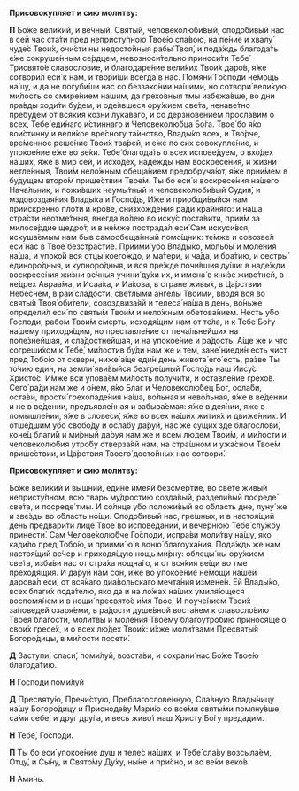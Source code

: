 **Присовокупляет и сию молитву:**

**П** Бо́же вели́кий, и ве́чный, Святы́й, человеколюби́вый, сподо́бивый нас в сей час ста́ти пред непристу́пною Твое́ю сла́вою, на пе́ние и хвалу́ чуде́с Твои́х, очи́сти ны недосто́йныя рабы́ Твоя́, и пода́ждь благода́ть е́же сокруше́нным се́рдцем, невозноси́тельно приноси́ти Тебе́ Трисвято́е славосло́вие, и благодаре́ние вели́ких Твои́х даро́в, я́же сотвори́л еси́ к нам, и твори́ши всегда́ в нас. Помяни́ Го́споди не́мощь на́шу, и да не погуби́ши нас со беззако́нии на́шими, но сотвори́ вели́кую ми́лость со смире́нием на́шим, да грехо́вныя тмы избежа́вше, во дни пра́вды ходи́ти бу́дем, и оде́явшеся ору́жием све́та, ненаве́тно пребу́дем от вся́кия ко́зни лука́ваго, и со дерзнове́нием просла́вим о всех, Тебе́ еди́наго и́стиннаго и Человеколю́бца Бо́га. Твое́ бо я́ко вои́стинну и вели́кое вре́сноту та́инство, Влады́ко всех, и Тво́рче, вре́менное реше́ние Твои́х тва́рей, и е́же по сих совокупле́ние, и упокое́ние е́же во ве́ки. Тебе́ благода́ть о всех испове́дуем, о вхо́дех на́ших, я́же в мир сей, и исхо́дех, наде́жды нам воскресе́ния, и жизни нетле́нныя, Твои́м нело́жным обеща́нием предобруча́ют, я́же прии́мем в бу́дущем второ́м прише́ствии Твое́м. Ты бо еси́ и воскресе́ния на́шего Нача́льник, и пожи́вших неумы́тный и человеколюби́вый Судия́, и мздовоздая́ния Влады́ка и Госпо́дь, И́же и приобщи́выйся нам прии́скренно пло́ти и кро́ве, снизхожде́ния ра́ди кра́йняго: и на́ша стра́сти неотме́тныя, внегда́ во́лею во иску́с поста́вити, прии́м за милосе́рдие щедро́т, и в не́мже пострада́л еси́ Сам искуси́вся, искуша́емым нам быв самообеща́нный помо́щник: те́мже и совозве́л еси́ нас в Твое́ безстра́стие. Приими́ у́бо Влады́ко, мольбы́ и моле́ния на́ша, и упоко́й вся отцы́ коего́ждо, и ма́тери, и ча́да, и бра́тию, и сестры́ единоро́дныя, и купноро́дныя, и вся пре́жде почи́вшия ду́ши: в наде́жди воскресе́ния жи́зни ве́чныя учини́ ду́хи их, и имена́ в кни́зе живо́тней, в не́дрех Авраа́ма, и Исаа́ка, и Иа́кова, в стране́ живы́х, в Ца́рствии Небе́снем, в раи́ сла́дости, све́тлыми а́нгелы Твои́ми, вводя́ вся во святы́я Твоя́ оби́тели, совоздвиза́яй и телеса́ на́ша в день, во́ньже определи́л еси́ по святы́м Твои́м и нело́жным обетова́нием. Несть у́бо Го́споди, рабо́м Твои́м смерть, исходя́щим нам от те́ла, и к Тебе́ Бо́гу на́шему приходя́щим, но преставле́ние от печа́льнейших на поле́знейшая, и сла́достнейшая, и на упокое́ние и ра́дость. А́ще же и что согреши́хом к Тебе́, ми́лостив бу́ди нам же и тем, зане́ ниеди́н есть чист пред Тобо́ю от скверн, ниже́ а́ще еди́н день живота́ его́ есть, ра́зве Ты то́чию еди́н, на земли́ яви́выйся безгре́шный Госпо́дь наш Иису́с Христо́с: И́мже вси упова́ем ми́лость получи́ти, и оставле́ние грехо́в. Сего́ ра́ди нам же и о́нем, я́ко Благ и Человеколю́бец Бог, осла́би, оста́ви, прости́ грехопаде́ния на́ша, во́льная и нево́льная, я́же в ве́дении и не в ве́дении, предъявле́нная и забыва́емая: я́же в дея́нии, я́же в помышле́нии, я́же в словеси́, я́же во всех на́ших жития́х и движе́ниих. И отше́дшим у́бо свобо́ду и осла́бу да́руй, нас же су́щих зде благослови́, коне́ц благи́й и ми́рный да́руя нам же и всем лю́дем Твои́м, и ми́лости и человеколю́бия утро́бу отверза́яй нам, на стра́шном и ужа́сном Твое́м прише́ствии, и Ца́рствия Твоего́ досто́йных нас сотвори́.

**Присовокупляет и сию молитву:**

Бо́же вели́кий и вы́шний, еди́не име́яй безсме́ртие, во све́те живы́й непристу́пном, всю тварь му́дростию созда́вый, раздели́вый посреде́ све́та, и посреде́ тмы. И со́лнце у́бо положи́вый во о́бласть дне, луну́ же и зве́зды во о́бласть но́щи. Сподо́бивый нас, гре́шных, и в настоя́щий день предвари́ти лице́ Твое́ во испове́дании, и вече́рнюю Тебе́ слу́жбу принести́. Сам Челове́колю́бче Го́споди, испра́ви моли́тву на́шу, я́ко кади́ло пред Тобо́ю, и приими́ ю́ в воню́ благоуха́ния. Пода́ждь же нам настоя́щий ве́чер и приходя́щую нощь ми́рну: облецы́ ны ору́жием све́та, изба́ви нас от стра́ха нощна́го, и от вся́кия ве́щи во тме преходя́щия. И да́руй нам сон, и́же во упокое́ние не́мощи на́шей дарова́л еси́, от вся́каго диа́вольскаго мечта́ния измене́н. Ей Влады́ко, всех благи́х пода́телю, я́ко да и на ло́жах на́ших умиля́ющеся воспомя́нем и в нощи́ пресвято́е и́мя Твое́. И поуче́нием Твои́х за́поведей озаря́еми, в ра́дости душе́вной воста́нем к славосло́вию Твоея́ бла́гости, моли́твы и моле́ния Твоему́ благоутро́бию принося́ще о свои́х гресе́х, и о всех лю́дех Твои́х: и́хже моли́твами Пресвяты́я Богоро́дицы, в ми́лости посети́.

**Д** Заступи́, спаси́, поми́луй, возста́ви, и сохрани́ нас Бо́же Твое́ю благода́тию.

**Н** Го́споди поми́луй

**Д** Пресвяту́ю, Пречи́стую, Преблагослове́нную, Сла́вную Влады́чицу на́шу Богоро́дицу и Присноде́ву Мари́ю со все́ми святы́ми помяну́вше, са́ми себе́, и друг дру́га, и весь живо́т наш Христу́ Бо́гу предади́м.

**Н** Тебе́, Го́споди.

**П** Ты бо еси́ упокое́ние душ и теле́с на́ших, и Тебе́ сла́ву возсыла́ем, Отцу́, и Сы́ну, и Свято́му Ду́ху, ны́не и при́сно, и во ве́ки веко́в.

**Н** Ами́нь.
